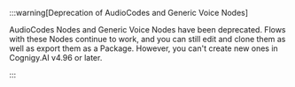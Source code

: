 

:::warning[Deprecation of AudioCodes and Generic Voice Nodes]

  AudioCodes Nodes and Generic Voice Nodes have been deprecated. Flows with these Nodes continue to work, and you can still edit and clone them as well as export them as a Package. However, you can't create new ones in Cognigy.AI v4.96 or later.

:::

